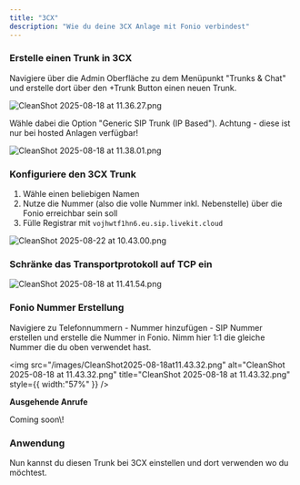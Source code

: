 ```yaml
---
title: "3CX"
description: "Wie du deine 3CX Anlage mit Fonio verbindest"
---
```


### Erstelle einen Trunk in 3CX

Navigiere über die Admin Oberfläche zu dem Menüpunkt "Trunks & Chat" und erstelle dort über den \+Trunk Button einen neuen Trunk.

![CleanShot 2025-08-18 at 11.36.27.png](/images/CleanShot2025-08-18at11.36.27.png)

Wähle dabei die Option "Generic SIP Trunk (IP Based"). Achtung - diese ist nur bei hosted Anlagen verfügbar\!

![CleanShot 2025-08-18 at 11.38.01.png](/images/CleanShot2025-08-18at11.38.01.png)

### Konfiguriere den 3CX Trunk

1. Wähle einen beliebigen Namen
2. Nutze die Nummer (also die volle Nummer inkl. Nebenstelle) über die Fonio erreichbar sein soll
3. Fülle Registrar mit `vojhwtf1hn6.eu.sip.livekit.cloud`

![CleanShot 2025-08-22 at 10.43.00.png](/images/CleanShot2025-08-22at10.43.00.png)

### Schränke das Transportprotokoll auf TCP ein

![CleanShot 2025-08-18 at 11.41.54.png](/images/CleanShot2025-08-18at11.41.54.png)

### Fonio Nummer Erstellung

Navigiere zu Telefonnummern - Nummer hinzufügen - SIP Nummer erstellen und erstelle die Nummer in Fonio. Nimm hier 1:1 die gleiche Nummer die du oben verwendet hast.

<img
  src="/images/CleanShot2025-08-18at11.43.32.png"
  alt="CleanShot 2025-08-18 at 11.43.32.png"
  title="CleanShot 2025-08-18 at 11.43.32.png"
  style={{ width:"57%" }}
/>

**Ausgehende Anrufe**

<Info>
  Coming soon\!
</Info>

### Anwendung

Nun kannst du diesen Trunk bei 3CX einstellen und dort verwenden wo du möchtest.